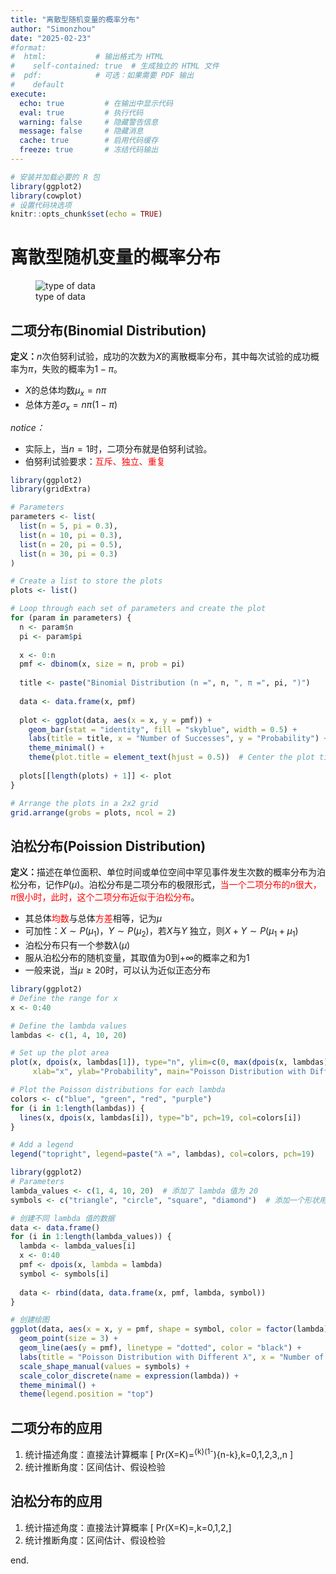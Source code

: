 ```yaml
---
title: "离散型随机变量的概率分布"
author: "Simonzhou"
date: "2025-02-23"
#format: 
#  html:           # 输出格式为 HTML
#    self-contained: true  # 生成独立的 HTML 文件
#  pdf:            # 可选：如果需要 PDF 输出
#    default
execute:
  echo: true         # 在输出中显示代码
  eval: true         # 执行代码
  warning: false     # 隐藏警告信息
  message: false     # 隐藏消息
  cache: true        # 启用代码缓存
  freeze: true       # 冻结代码输出
---
```


```r
# 安装并加载必要的 R 包
library(ggplot2)
library(cowplot)
# 设置代码块选项
knitr::opts_chunk$set(echo = TRUE)
```

# 离散型随机变量的概率分布

![type of data](images\type%20of%20data.png "type of data")

## 二项分布(Binomial Distribution)

**定义：**$n$次伯努利试验，成功的次数为$X$的离散概率分布，其中每次试验的成功概率为$\pi$，失败的概率为$1-\pi$。

-   $X$的总体均数$\mu_{x}=n\pi$
-   总体方差$\sigma_{x}=n\pi(1-\pi)$

*notice：*

-   实际上，当$n=1$时，二项分布就是伯努利试验。
-   伯努利试验要求：<font color=Red>互斥、独立、重复</font>

```r
library(ggplot2)
library(gridExtra)

# Parameters
parameters <- list(
  list(n = 5, pi = 0.3),
  list(n = 10, pi = 0.3),
  list(n = 20, pi = 0.5),
  list(n = 30, pi = 0.3)
)

# Create a list to store the plots
plots <- list()

# Loop through each set of parameters and create the plot
for (param in parameters) {
  n <- param$n
  pi <- param$pi
  
  x <- 0:n
  pmf <- dbinom(x, size = n, prob = pi)
  
  title <- paste("Binomial Distribution (n =", n, ", π =", pi, ")")
  
  data <- data.frame(x, pmf)
  
  plot <- ggplot(data, aes(x = x, y = pmf)) +
    geom_bar(stat = "identity", fill = "skyblue", width = 0.5) +
    labs(title = title, x = "Number of Successes", y = "Probability") +
    theme_minimal() +
    theme(plot.title = element_text(hjust = 0.5))  # Center the plot title
    
  plots[[length(plots) + 1]] <- plot
}

# Arrange the plots in a 2x2 grid
grid.arrange(grobs = plots, ncol = 2)
```

## 泊松分布(Poission Distribution)

**定义：**描述在单位面积、单位时间或单位空间中罕见事件发生次数的概率分布为泊松分布，记作$P(\mu)$。泊松分布是二项分布的极限形式，<font color=Red>当一个二项分布的$n$很大，$\pi$很小时，此时，这个二项分布近似于泊松分布</font>。

-   其总体<font color=Red>均数</font>与总体<font color=Red>方差</font>相等，记为$\mu$
-   可加性：$X\sim P(\mu_{1})$，$Y\sim P(\mu_{2})$，若$X$与$Y$ 独立，则$X+Y \sim P(\mu_{1}+\mu_{1})$
-   泊松分布只有一个参数$\lambda(\mu)$
-   服从泊松分布的随机变量，其取值为$0$到$+\infty$的概率之和为1
-   一般来说，当$\mu \ge20$时，可以认为近似正态分布

```r
library(ggplot2)
# Define the range for x
x <- 0:40

# Define the lambda values
lambdas <- c(1, 4, 10, 20)

# Set up the plot area
plot(x, dpois(x, lambdas[1]), type="n", ylim=c(0, max(dpois(x, lambdas))), 
     xlab="x", ylab="Probability", main="Poisson Distribution with Different λ Values")

# Plot the Poisson distributions for each lambda
colors <- c("blue", "green", "red", "purple")
for (i in 1:length(lambdas)) {
  lines(x, dpois(x, lambdas[i]), type="b", pch=19, col=colors[i])
}

# Add a legend
legend("topright", legend=paste("λ =", lambdas), col=colors, pch=19)
```

```r
library(ggplot2)
# Parameters
lambda_values <- c(1, 4, 10, 20)  # 添加了 lambda 值为 20
symbols <- c("triangle", "circle", "square", "diamond")  # 添加一个形状用于表示 lambda 值为 20

# 创建不同 lambda 值的数据
data <- data.frame()
for (i in 1:length(lambda_values)) {
  lambda <- lambda_values[i]
  x <- 0:40
  pmf <- dpois(x, lambda = lambda)
  symbol <- symbols[i]
  
  data <- rbind(data, data.frame(x, pmf, lambda, symbol))
}

# 创建绘图
ggplot(data, aes(x = x, y = pmf, shape = symbol, color = factor(lambda))) +
  geom_point(size = 3) +
  geom_line(aes(y = pmf), linetype = "dotted", color = "black") +
  labs(title = "Poisson Distribution with Different λ", x = "Number of Events", y = expression(Pr(X == K))) +
  scale_shape_manual(values = symbols) +
  scale_color_discrete(name = expression(lambda)) +
  theme_minimal() +
  theme(legend.position = "top")
```

## 二项分布的应用

1.  统计描述角度：直接法计算概率 \[ Pr(X=K)=\frac{n!}{k!(n-k)!}\pi^{k}(1-^\pi){n-k},k=0,1,2,3,\cdots,n \]
2.  统计推断角度：区间估计、假设检验

## 泊松分布的应用

1.  统计描述角度：直接法计算概率 \[ Pr(X=K)=\frac{e^{-\mu}\mu^{k}}{k!},k=0,1,2,\cdots \]
2.  统计推断角度：区间估计、假设检验

end.